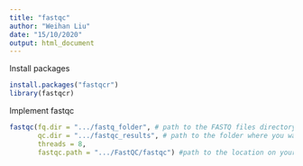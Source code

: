 ```yaml
---
title: "fastqc"
author: "Weihan Liu"
date: "15/10/2020"
output: html_document
---
```


Install packages
```r
install.packages("fastqcr")
library(fastqcr)
```
Implement fastqc
```r
fastqc(fq.dir = ".../fastq_folder", # path to the FASTQ files directory
       qc.dir = ".../fastqc_results", # path to the folder where you want the results to be located
       threads = 8,
       fastqc.path = ".../FastQC/fastqc") #path to the location on your computer where fastqcr is installed

```





